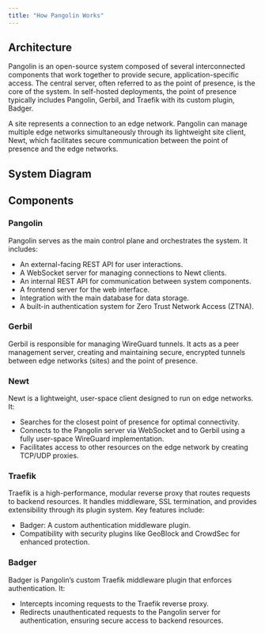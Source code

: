 ```yaml
---
title: "How Pangolin Works"
---
```


## Architecture

Pangolin is an open-source system composed of several interconnected components that work together to provide secure, application-specific access. The central server, often referred to as the point of presence, is the core of the system. In self-hosted deployments, the point of presence typically includes Pangolin, Gerbil, and Traefik with its custom plugin, Badger.

A site represents a connection to an edge network. Pangolin can manage multiple edge networks simultaneously through its lightweight site client, Newt, which facilitates secure communication between the point of presence and the edge networks.

## System Diagram

<Card img="/images/system-diagram.svg">
</Card>

## Components

### Pangolin

Pangolin serves as the main control plane and orchestrates the system. It includes:
- An external-facing REST API for user interactions.
- A WebSocket server for managing connections to Newt clients.
- An internal REST API for communication between system components.
- A frontend server for the web interface.
- Integration with the main database for data storage.
- A built-in authentication system for Zero Trust Network Access (ZTNA).

### Gerbil

Gerbil is responsible for managing WireGuard tunnels. It acts as a peer management server, creating and maintaining secure, encrypted tunnels between edge networks (sites) and the point of presence.

### Newt

Newt is a lightweight, user-space client designed to run on edge networks. It:

- Searches for the closest point of presence for optimal connectivity.
- Connects to the Pangolin server via WebSocket and to Gerbil using a fully user-space WireGuard implementation.
- Facilitates access to other resources on the edge network by creating TCP/UDP proxies.

### Traefik

Traefik is a high-performance, modular reverse proxy that routes requests to backend resources. It handles middleware, SSL termination, and provides extensibility through its plugin system. Key features include:

- Badger: A custom authentication middleware plugin.
- Compatibility with security plugins like GeoBlock and CrowdSec for enhanced protection.

### Badger

Badger is Pangolin’s custom Traefik middleware plugin that enforces authentication. It:

- Intercepts incoming requests to the Traefik reverse proxy.
- Redirects unauthenticated requests to the Pangolin server for authentication, ensuring secure access to backend resources.
